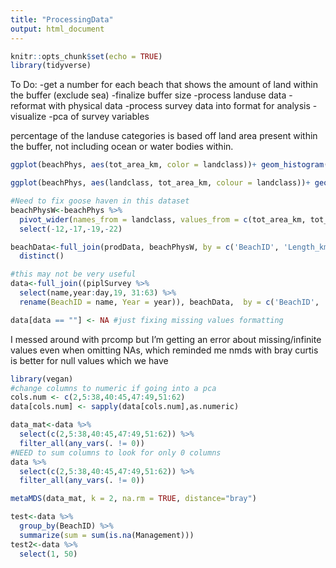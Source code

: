 ```yaml
---
title: "ProcessingData"
output: html_document
---
```


```r
knitr::opts_chunk$set(echo = TRUE)
library(tidyverse)
```

To Do:
-get a number for each beach that shows the amount of land within the buffer (exclude sea)
-finalize buffer size
-process landuse data
-reformat with physical data
-process survey data into format for analysis
-visualize
-pca of survey variables


percentage of the landuse categories is based off land area present within the buffer, not including ocean or water bodies within.
```r
ggplot(beachPhys, aes(tot_area_km, color = landclass))+ geom_histogram()+facet_wrap(~landclass, scales = "free")

ggplot(beachPhys, aes(landclass, tot_area_km, colour = landclass))+ geom_boxplot()+facet_wrap(~Region)
```


```r
#Need to fix goose haven in this dataset
beachPhysW<-beachPhys %>% 
  pivot_wider(names_from = landclass, values_from = c(tot_area_km, tot_area, percentage)) %>% 
  select(-12,-17,-19,-22)

beachData<-full_join(prodData, beachPhysW, by = c('BeachID', 'Length_km', 'Region')) %>% 
  distinct()

#this may not be very useful
data<-full_join((piplSurvey %>% 
  select(name,year:day,19, 31:63) %>% 
  rename(BeachID = name, Year = year)), beachData,  by = c('BeachID', 'Year'))

data[data == ""] <- NA #just fixing missing values formatting

```


I messed around with prcomp but I'm getting an error about missing/infinite values even when omitting NAs, which reminded me nmds with bray curtis is better for null values which we have
```r
library(vegan)
#change columns to numeric if going into a pca
cols.num <- c(2,5:38,40:45,47:49,51:62)
data[cols.num] <- sapply(data[cols.num],as.numeric)

data_mat<-data %>% 
  select(c(2,5:38,40:45,47:49,51:62)) %>% 
  filter_all(any_vars(. != 0))
#NEED to sum columns to look for only 0 columns
data %>% 
  select(c(2,5:38,40:45,47:49,51:62)) %>% 
  filter_all(any_vars(. != 0))

metaMDS(data_mat, k = 2, na.rm = TRUE, distance="bray")

test<-data %>% 
  group_by(BeachID) %>% 
  summarize(sum = sum(is.na(Management)))
test2<-data %>% 
  select(1, 50)
```











